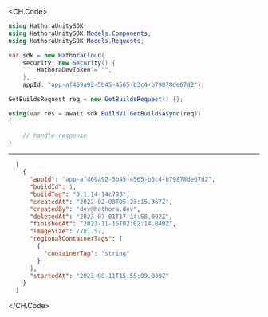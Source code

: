 
<CH.Code>
```csharp GetBuilds.cs
using HathoraUnitySDK;
using HathoraUnitySDK.Models.Components;
using HathoraUnitySDK.Models.Requests;

var sdk = new HathoraCloud(
    security: new Security() {
        HathoraDevToken = "",
    },
    appId: "app-af469a92-5b45-4565-b3c4-b79878de67d2");

GetBuildsRequest req = new GetBuildsRequest() {};

using(var res = await sdk.BuildV1.GetBuildsAsync(req))
{

    // handle response
}
```
---

```json Example Response
  [
    {
      "appId": "app-af469a92-5b45-4565-b3c4-b79878de67d2",
      "buildId": 1,
      "buildTag": "0.1.14-14c793",
      "createdAt": "2022-02-08T05:23:15.367Z",
      "createdBy": "dev@hathora.dev",
      "deletedAt": "2023-07-01T17:14:58.092Z",
      "finishedAt": "2023-11-15T02:02:14.840Z",
      "imageSize": 7781.57,
      "regionalContainerTags": [
        {
          "containerTag": "string"
        }
      ],
      "startedAt": "2023-08-11T15:55:09.039Z"
    }
  ]
```
</CH.Code>
